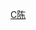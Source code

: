 {{Navbox
| name  = 清朝陈嘉言家系
| title = 清朝[[陳嘉言 (光緒進士)|陈嘉言]]家系
| state = collapsed
| list1 =<div class="thumb tone" style="margin-left: auto; margin-right:auto;
width:99%; max-width:1000px;"><div class="overflowbugx" style="overflow:auto;">

{{familytree/start }}
{{familytree||||||||||||DKZ|||||DKZ=待考证|}}
{{familytree||||||,|-|-|-|-|-|-|^|-|-|-|-|-|-|-|.||||||||||}}
{{familytree||||CY|y|ZS||||||||||CZY|y|ZXQ||CY=陈源|ZS=张氏|CZY=[[陈钟英]]|ZXQ=[[赵细琼]]}}
{{familytree|||,|-|-|-|+|-|-|-|.||||||||,|-|-|-|+|-|-|-|.||||}}
{{familytree||CYG||CYC||CJY|y|SQX||CD||CF||CT|y|ZYF|CYG=[[陈毓光]]|CYC=[[陈毓昌]]|CJY=[[陈嘉言 (光绪进士)|陈嘉言]]|SQX=舒琼仙|CD=[[陈鼎 (光绪进士)|陈鼎]]|CF=[[陈范]]|CT=[[陈韬 (光绪举人)|陈韬]]|ZYF=庄曜孚|boxstyle_CYG=background-color: #aaf;|boxstyle_CJY=background-color: #aaf;|boxstyle_CD=background-color: #aaf;|boxstyle_CF=background-color: #aaf;|boxstyle_CT=background-color: #aaf;}}
{{familytree|||||||||||,|-|^|-|.||||||||!||||||`|-|v|-|-|.}}
{{familytree||||||XSF|y|CYF||CSM|~|FZL||CXF||RHJ|y|CHZ||CS|~|WDR|CSM=[[陈少梅]]|FZL=[[冯忠莲]]|XSF=[[夏绍范]]|CYF=[[陈云凤 （夏明翰母亲）|陈云凤]]|CXF=[[陈撷芬]]|RHJ=[[任鸿隽]]|CHZ=[[陈衡哲]]|CS=[[陳⿰受鳥]]|WDR=[[吴大任]]}}
{{familytree|||||||||!||||||||||||||||||||!}}
{{familytree||||||||XMH||||||||||||||||||RYA|XMH=[[夏明翰]]|RYA=[[任以安]]}}
{{familytree/end}}

</div></div><nowiki>*</nowiki>蓝色背景为陈氏“五凤齐飞”。陈⿰受鸟=陈{{缺字|shou4|1}}
}}<noinclude>
[[Category:中国家族模板|C陈]]
</noinclude>